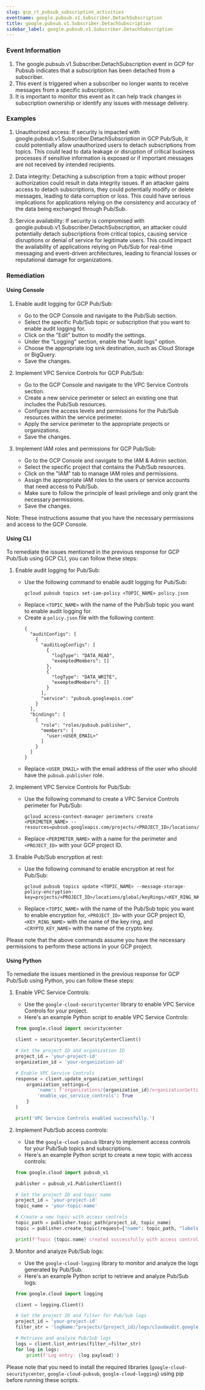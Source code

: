 ```yaml
--- 
slug: gcp_rt_pubsub_subscription_activities
eventname: google.pubsub.v1.Subscriber.DetachSubscription
title: google.pubsub.v1.Subscriber.DetachSubscription
sidebar_label: google.pubsub.v1.Subscriber.DetachSubscription
---
```

                       
### Event Information

1. The google.pubsub.v1.Subscriber.DetachSubscription event in GCP for Pubsub indicates that a subscription has been detached from a subscriber.
2. This event is triggered when a subscriber no longer wants to receive messages from a specific subscription.
3. It is important to monitor this event as it can help track changes in subscription ownership or identify any issues with message delivery.


### Examples

1. Unauthorized access: If security is impacted with google.pubsub.v1.Subscriber.DetachSubscription in GCP Pub/Sub, it could potentially allow unauthorized users to detach subscriptions from topics. This could lead to data leakage or disruption of critical business processes if sensitive information is exposed or if important messages are not received by intended recipients.

2. Data integrity: Detaching a subscription from a topic without proper authorization could result in data integrity issues. If an attacker gains access to detach subscriptions, they could potentially modify or delete messages, leading to data corruption or loss. This could have serious implications for applications relying on the consistency and accuracy of the data being exchanged through Pub/Sub.

3. Service availability: If security is compromised with google.pubsub.v1.Subscriber.DetachSubscription, an attacker could potentially detach subscriptions from critical topics, causing service disruptions or denial of service for legitimate users. This could impact the availability of applications relying on Pub/Sub for real-time messaging and event-driven architectures, leading to financial losses or reputational damage for organizations.

### Remediation

#### Using Console

1. Enable audit logging for GCP Pub/Sub:
   - Go to the GCP Console and navigate to the Pub/Sub section.
   - Select the specific Pub/Sub topic or subscription that you want to enable audit logging for.
   - Click on the "Edit" button to modify the settings.
   - Under the "Logging" section, enable the "Audit logs" option.
   - Choose the appropriate log sink destination, such as Cloud Storage or BigQuery.
   - Save the changes.

2. Implement VPC Service Controls for GCP Pub/Sub:
   - Go to the GCP Console and navigate to the VPC Service Controls section.
   - Create a new service perimeter or select an existing one that includes the Pub/Sub resources.
   - Configure the access levels and permissions for the Pub/Sub resources within the service perimeter.
   - Apply the service perimeter to the appropriate projects or organizations.
   - Save the changes.

3. Implement IAM roles and permissions for GCP Pub/Sub:
   - Go to the GCP Console and navigate to the IAM & Admin section.
   - Select the specific project that contains the Pub/Sub resources.
   - Click on the "IAM" tab to manage IAM roles and permissions.
   - Assign the appropriate IAM roles to the users or service accounts that need access to Pub/Sub.
   - Make sure to follow the principle of least privilege and only grant the necessary permissions.
   - Save the changes.

Note: These instructions assume that you have the necessary permissions and access to the GCP Console.

#### Using CLI

To remediate the issues mentioned in the previous response for GCP Pub/Sub using GCP CLI, you can follow these steps:

1. Enable audit logging for Pub/Sub:
   - Use the following command to enable audit logging for Pub/Sub:
     ```
     gcloud pubsub topics set-iam-policy <TOPIC_NAME> policy.json
     ```
   - Replace `<TOPIC_NAME>` with the name of the Pub/Sub topic you want to enable audit logging for.
   - Create a `policy.json` file with the following content:
     ```
     {
       "auditConfigs": [
         {
           "auditLogConfigs": [
             {
               "logType": "DATA_READ",
               "exemptedMembers": []
             },
             {
               "logType": "DATA_WRITE",
               "exemptedMembers": []
             }
           ],
           "service": "pubsub.googleapis.com"
         }
       ],
       "bindings": [
         {
           "role": "roles/pubsub.publisher",
           "members": [
             "user:<USER_EMAIL>"
           ]
         }
       ]
     }
     ```
   - Replace `<USER_EMAIL>` with the email address of the user who should have the `pubsub.publisher` role.

2. Implement VPC Service Controls for Pub/Sub:
   - Use the following command to create a VPC Service Controls perimeter for Pub/Sub:
     ```
     gcloud access-context-manager perimeters create <PERIMETER_NAME> --resources=pubsub.googleapis.com/projects/<PROJECT_ID>/locations/-/topics/*
     ```
   - Replace `<PERIMETER_NAME>` with a name for the perimeter and `<PROJECT_ID>` with your GCP project ID.

3. Enable Pub/Sub encryption at rest:
   - Use the following command to enable encryption at rest for Pub/Sub:
     ```
     gcloud pubsub topics update <TOPIC_NAME> --message-storage-policy-encryption-key=projects/<PROJECT_ID>/locations/global/keyRings/<KEY_RING_NAME>/cryptoKeys/<CRYPTO_KEY_NAME>
     ```
   - Replace `<TOPIC_NAME>` with the name of the Pub/Sub topic you want to enable encryption for, `<PROJECT_ID>` with your GCP project ID, `<KEY_RING_NAME>` with the name of the key ring, and `<CRYPTO_KEY_NAME>` with the name of the crypto key.

Please note that the above commands assume you have the necessary permissions to perform these actions in your GCP project.

#### Using Python

To remediate the issues mentioned in the previous response for GCP Pub/Sub using Python, you can follow these steps:

1. Enable VPC Service Controls:
   - Use the `google-cloud-securitycenter` library to enable VPC Service Controls for your project.
   - Here's an example Python script to enable VPC Service Controls:

   ```python
   from google.cloud import securitycenter

   client = securitycenter.SecurityCenterClient()

   # Set the project ID and organization ID
   project_id = 'your-project-id'
   organization_id = 'your-organization-id'

   # Enable VPC Service Controls
   response = client.update_organization_settings(
       organization_settings={
           'name': f'organizations/{organization_id}/organizationSettings',
           'enable_vpc_service_controls': True
       }
   )

   print('VPC Service Controls enabled successfully.')
   ```

2. Implement Pub/Sub access controls:
   - Use the `google-cloud-pubsub` library to implement access controls for your Pub/Sub topics and subscriptions.
   - Here's an example Python script to create a new topic with access controls:

   ```python
   from google.cloud import pubsub_v1

   publisher = pubsub_v1.PublisherClient()

   # Set the project ID and topic name
   project_id = 'your-project-id'
   topic_name = 'your-topic-name'

   # Create a new topic with access controls
   topic_path = publisher.topic_path(project_id, topic_name)
   topic = publisher.create_topic(request={"name": topic_path, "labels": {"access_level": "private"}})

   print(f'Topic {topic.name} created successfully with access controls.')
   ```

3. Monitor and analyze Pub/Sub logs:
   - Use the `google-cloud-logging` library to monitor and analyze the logs generated by Pub/Sub.
   - Here's an example Python script to retrieve and analyze Pub/Sub logs:

   ```python
   from google.cloud import logging

   client = logging.Client()

   # Set the project ID and filter for Pub/Sub logs
   project_id = 'your-project-id'
   filter_str = 'logName:"projects/{project_id}/logs/cloudaudit.googleapis.com%2Fdata_access"'

   # Retrieve and analyze Pub/Sub logs
   logs = client.list_entries(filter_=filter_str)
   for log in logs:
       print(f'Log entry: {log.payload}')
   ```

Please note that you need to install the required libraries (`google-cloud-securitycenter`, `google-cloud-pubsub`, `google-cloud-logging`) using pip before running these scripts.


 